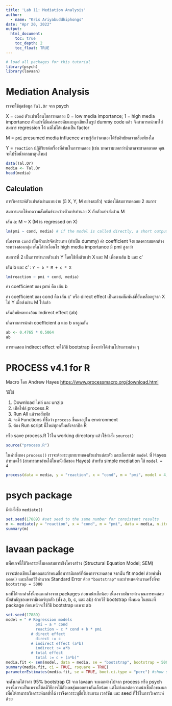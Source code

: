 ```yaml
---
title: 'Lab 11: Mediation Analysis'
author: 
  - name: "Kris Ariyabuddhiphongs"
date: "Apr 20, 2022"
output:
  html_document:
    toc: true
    toc_depth: 2
    toc_float: TRUE
---
```


```r
# load all packages for this tutorial
library(psych)
library(lavaan)
```

# Mediation Analysis

เราจะใช้ชุดข้อมูล `Tal.Or` จาก psych

X = `cond` ตัวแปรเงื่อนไขการทดลอง 0 = low media importance; 1 = high media importance ตัวแปรนี้มีแค่สองระดับและถูกเขียนในรูป dummy code แล้ว จึงสามารถนำมาใส่สมการ regression ได้ แม้ไม่ได้แปลงเป็น factor

M = `pmi` presumed media influence ความรู้สึกว่าตนเองได้รับอิทธิพลจากสื่อเพียงใด

Y = `reaction` ปฏิกิริยาต่อเรื่องที่อ่านในการทดลอง (เช่น บทความบอกว่าน้ำตาลจะขาดตลาอด คุณจะไปซื้อน้ำตาลมาตุนไหม)

```r
data(Tal.Or)
media <- Tal.Or
head(media)
```

## Calculation

การวิเคราะห์ตัวแปรส่งผ่านแบบง่าย (มี X, Y, M อย่างละตัว) จะต้องใช้สมการถดถอย 2 สมการ

สมการแรกใช้หาความสัมพันธ์ระหว่างตัวแปรทำนาย X กับตัวแปรส่งผ่าน M

เส้น a: M \~ X (M is regressed on X)

```r
lm(pmi ~ cond, media) # if the model is called directly, a short output is shown. 
```

เนื่องจาก `cond` เป็นตัวแปรจัดประเภท (ทำเป็น dummy) ค่า coefficient จึงแสดงความแตกต่างระหว่างสองกลุ่ม เห็นได้ว่าเงื่อนไข high media importance มี pmi สูงกว่า

สมการที่ 2 เป็นการทำนายตัวแปร Y โดยใช้ทั้งตัวแปร X และ M เพื่อหาเส้น b และ c'

เส้น b และ c' : `Y ~ b * M + c * X`

```r
lm(reaction ~ pmi + cond, media)
```

ค่า coefficient ของ pmi คือ เส้น b

ค่า coefficient ของ cond คือ เส้น c' หรือ direct effect เป็นความสัมพันธ์ที่ยังเหลืออยู่จาก X ไป Y เมื่อส่งผ่าน M ไปแล้ว

เส้นอิทธิพลทางอ้อม Indirect effect (ab)

เกิดจากการนำค่า coefficient a และ b มาคูณกัน

```r
ab <- 0.4765 * 0.5064
ab
```

การทดสอบ indirect effect จะใช้วิธี bootstrap ซึ่งจะทำได้ผ่านโปรแกรมต่าง ๆ

# PROCESS v4.1 for R

Macro โดย Andrew Hayes <https://www.processmacro.org/download.html>

วิธีใช้

1.  Download ไฟล์ และ unzip
2.  เปิดไฟล์ process.R
3.  Run All แล้วรอสักพัก
4.  จะมี Functions ที่ชื่อว่า `process` ขึ้นมาอยู่ใน environment
5.  ต้อง Run script นี้ใหม่ทุกครั้งหลังจากปิด R

หรือ save process.R ไว้ใน working directory แล้วใช้คำสั่ง `source()`

```r
source("process.R")
```

ในคำสั่งของ `process()` เราจะต้องระบุบทบาทของตัวแปรแต่ละตัว และเลือกรหัส `model` ที่ Hayes กำหนดไว้ (สามารถหาอ่านได้ในหนังสือของ Hayes) สำหรับ simple mediation ใช้ `model = 4`

```r
process(data = media, y = "reaction", x = "cond", m = "pmi", model = 4, boot = 5000, seed = 17889)
```

# psych package

มีคำสั่งชื่อ `mediate()`

```r
set.seed(17889) #set seed to the same number for consistent results
m <- mediate(y = "reaction", x = "cond", m = "pmi", data = media, n.iter = 5000)
summary(m)
```

# lavaan package

แพ็คเกจนี้ใช้วิเคราะห์โมเดลสมการเชิงโครงสร้าง (Structural Equation Model; SEM)

เราจะต้องเขียนโมเดลและกำหนดชื่อพารามิเตอร์ที่ต้องการจะทดสอบ จากนั้น fit model ด้วยคำสั่ง `sem()` และเลือกวิธีคำนวณ Standard Error ด้วย `"bootstrap"` และกำหนดจำนวนครั้งที่จะ `bootstrap = 5000`

ผลที่ได้จากคำสั่งนี้จะแตกต่างจาก packages ก่อนหน้าเล็กน้อย เนื่องจากมันจะคำนวณการทดสอบนัยสำคัญของพารามิเตอร์ทุกตัว (ทั้ง a, b, c, และ ab) ด้วยวิธี bootstrap ทั้งหมด ในขณะที่ package ก่อนหน้าจะใช้วิธี bootstrap เฉพาะ ab

```r
set.seed(17889)
model = " # Regression models
             pmi ~ a * cond
             reaction ~ c * cond + b * pmi
           # direct effect
             direct := c
           # indirect effect (a*b)
             indirect := a*b
           # total effect
             total := c + (a*b)"
media.fit <- sem(model, data = media, se = "bootstrap", bootstrap = 5000)
summary(media.fit, ci = TRUE, rsquare = TRUE)
parameterEstimates(media.fit, se = TRUE, boot.ci.type = "perc") #show summary of parameter estimates for easy readout
```

จะสังเกตได้ว่าค่า 95% bootstrap CI จาก lavaan จะแตกต่างไปจาก process หรือ psych ตรงนี้อาจะเป็นเพราะโค้ดมีวิธีการใช้ตัวเลขสุ่มแตกต่างกันเล็กน้อย แต่ไม่ส่งผลต่อความน่าเชื่อถือของผล เพื่อให้สามารถวิเคราะห์ผลซ้ำได้ เราจึงควรระบุชื่อโปรแกรม เวอร์ชัน และ seed ที่ใช้ในการวิเคราะห์ด้วย
